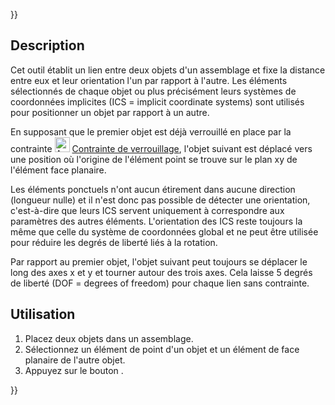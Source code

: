 {{UnfinishedDocu{{#translation:}}}}
<languages/>

{{Docnav/fr
|[[Assembly3_ConstraintPointsCoincident/fr|Contrainte de points coïncidents]]
|[[Assembly3_ConstraintPointOnLine/fr|Contrainte point sur ligne]]
|[[Assembly3_Workbench/fr|Assembly3]]
|IconL=Assembly_ConstraintPointCoincident.svg
|IconR=Assembly_ConstraintPointOnLine.svg
|IconC=Assembly3_workbench_icon.svg
}}

{{GuiCommand/fr
|Name=Assembly3 ConstraintPointInPlane
|Name/fr=Assembly3 Contrainte point sur un plan
|Icon=Assembly_ConstraintPointInPlane.svg
|Workbenches=[[Assembly3_Workbench/fr|Assembly3]]
}}

== Description ==

Cet outil établit un lien entre deux objets d'un assemblage et fixe la distance entre eux et leur orientation l'un par rapport à l'autre. Les éléments sélectionnés de chaque objet ou plus précisément leurs systèmes de coordonnées implicites (ICS = implicit coordinate systems) sont utilisés pour positionner un objet par rapport à un autre.

En supposant que le premier objet est déjà verrouillé en place par la contrainte [[Image:Assembly_ConstraintLock.svg|24px]] [[Assembly3_ConstraintLock/fr|Contrainte de verrouillage]], l'objet suivant est déplacé vers une position où l'origine de l'élément point se trouve sur le plan xy de l'élément face planaire.

Les éléments ponctuels n'ont aucun étirement dans aucune direction (longueur nulle) et il n'est donc pas possible de détecter une orientation, c'est-à-dire que leurs ICS servent uniquement à correspondre aux paramètres des autres éléments. L'orientation des ICS reste toujours la même que celle du système de coordonnées global et ne peut être utilisée pour réduire les degrés de liberté liés à la rotation.

Par rapport au premier objet, l'objet suivant peut toujours se déplacer le long des axes x et y et tourner autour des trois axes. Cela laisse 5 degrés de liberté (DOF = degrees of freedom) pour chaque lien sans contrainte.

== Utilisation == 

# Placez deux objets dans un assemblage.
# Sélectionnez un élément de point d'un objet et un élément de face planaire de l'autre objet.
# Appuyez sur le bouton {{Button|[[Image:Assembly_ConstraintPointInPlane.svg|16px]] [[Assembly3_ConstraintPointInPlane/fr|Point on plane]]}}.

   
{{Docnav/fr
|[[Assembly3_ConstraintPointsCoincident/fr|Contrainte de points coïncidents]]
|[[Assembly3_ConstraintPointOnLine/fr|Contrainte point sur ligne]]
|[[Assembly3_Workbench/fr|Assembly3]]
|IconL=Assembly_ConstraintPointCoincident.svg
|IconR=Assembly_ConstraintPointOnLine.svg
|IconC=Assembly3_workbench_icon.svg
}}

{{Userdocnavi{{#translation:}}}}